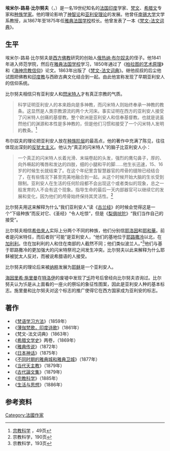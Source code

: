 '''埃米尔-路易·比尔努夫'''（{{lang|fr|Émile-Louis Burnouf}}，{{bd|1821年||1907年|catIdx=B}}）是一名19世纪知名的[[法国|法国]][[印度|印度]]学家、[[梵文|梵文]]、[[希腊文|希腊文]]专家和[[种族主义|种族学家]]。他的理论影响了[[神智论|神智论]]和[[亚利安人|亚利安理论]]的发展。他曾任[[南锡大学|南锡大学]]文学系教授，从1867年至1875年任[[雅典法国学校|雅典法国学校]]校长。他曾发表了一本《[[梵文-法文词典|梵文-法文词典]]》。

==生平==
埃米尔-路易·比尔努夫是[[西方世界|西方]][[佛教|佛教]]研究的创始人[[俄热纳·布尔奴夫|俄热纳·布尔奴夫]]的侄子。他1841年进入师范学院，然后在[[雅典法国学校|雅典法国学校]]学习，1850年通过了《[[柏拉图的艺术原理|柏拉图的艺术原理]]》和《[[海神宗教信仰|海神宗教信仰]]》论文。1863年出版了《[[梵文-法文词典|梵文-法文词典]]》。继他叔叔的后尘他试图把佛教和[[印度教|印度教]]与西欧古典文化结合到一起。由此他宣称发现了早期亚利安人的信仰系统。

比尔努夫相信只有亚利安人和[[閃米特人|閃米特人]]才有真正宗教的气质。

<blockquote>科学证明亚利安人的本来趋向是多神教，而闪米特人则始终奉承一神教的教条。这显然是人类宗教源流的两个大河床。事实证明在西方的亚利安人接受了闪米特人创痛的基督教。整个欧洲是亚利安人和信奉基督教。也就是说虽然他们的渊源和本性是多神教的，但是他们习惯和接受了一个闪米特人发明的教条。<ref>[http://www.amazon.com/exec/obidos/tg/detail/-/B00086AQQE 宗教科学] {{Wayback|url=http://www.amazon.com/exec/obidos/tg/detail/-/B00086AQQE |date=20160428130335 }}，49页</ref></blockquote>

布尔奴夫的理论把亚利安人放在[[种族主义|种族阶层]]的最高点，他的著作中充满了陈见，往往体现出深刻的[[反犹太主义|反犹太主义]]。他认为“真正的闪米特人”的脑子比亚利安人小：
<blockquote>一个真正的闪米特人长着光滑、末端卷起的头发，强烈的鹰勾鼻子，厚的、向外噘起的嘴唇和发达的四肢，细的小腿和平的脚……他生长迅速，15、16岁的时候生长就结束了。在这个年纪里含智慧器官的颅骨的缝隙已经结合了，在有些情况下甚至完美地融合到一起。从这个时候开始大脑的生长受到限制。亚利安人在生活的任何阶段都不会出现这个或者类似的现象，总之一般发育的人不会有这个现象。指导生命的最后一天内部器官可以继续它的发展和变化，因为他们的颅骨始终保持其灵活性。<ref>宗教科学，190页</ref></blockquote>

比尔努夫用这来解释为什么“我们亚利安人”读《[[古兰经|古兰经]]》的时候会觉得这是一个“下级种族”而反对它、《圣经》“令人吃惊”，但是《[[梨俱吠陀|梨俱吠陀]]》“我们当作自己的接受”。

比尔努夫相信[[希伯來人|希伯來人]]实际上分两个不同的种族，他们分别信[[耶洛因|耶洛因]]和[[耶和華|耶和華]]。前者是闪米特任，而后者则“可能”是亚利安人，“他们的基地位于[[耶路撒冷|耶路撒冷]]以北，在[[加利利|加利利]]。住在加利利的人和住在南部的人截然不同；他们类似波兰人。”<ref>宗教科学，193页</ref>他们与基于耶路撒冷的更加强大的闪米特祭司之间发生冲突。比尔努夫以此来解释为什么耶稣被犹太人反对，而被说希腊语的人接受。

比尔努夫的理论后来被[[纳粹主义|纳粹]]发展为[[耶稣|耶稣]]是一个亚利安人。

[[海因里希·施里曼|海因里希·施里曼]]在[[特洛伊|特洛伊]]的废墟中发现了[[卐|卐]]符号后曾经向比尔努夫咨询过。比尔努夫认为卐是从上面看的一座火的祭坛的象征性图案，因此是亚利安人种的基本标志。施里曼和比尔努夫对这个标志的推广使得它在西方国家成为亚利安的标志。

==著作==
*《[[梵语学习方法|梵语学习方法]]》（1859年）
*《[[薄伽梵歌，印度诗歌|薄伽梵歌，印度诗歌]]》（1861年）
*《梵文-法文词典》（1863年）
*《[[希腊文学史|希腊文学史]]》两卷，（1869年）
*《[[雅典传说|雅典传说]]》（1872年）
*《[[日本神话|日本神话]]》（1875年）
*《[[不同时期的雅典城和雅典卫城|不同时期的雅典城和雅典卫城]]》（1877年）
*《[[当代天主教|当代天主教]]》（1879年）
*《[[古代論文集|古代論文集]]》（1879年）
*《[[宗教科学|宗教科学]]》（1885年）
*《[[生活与思想|生活与思想]]》（1886年）

==参考资料==
{{reflist}}

{{Authority control}}
[[Category:法國作家|Category:法國作家]]
